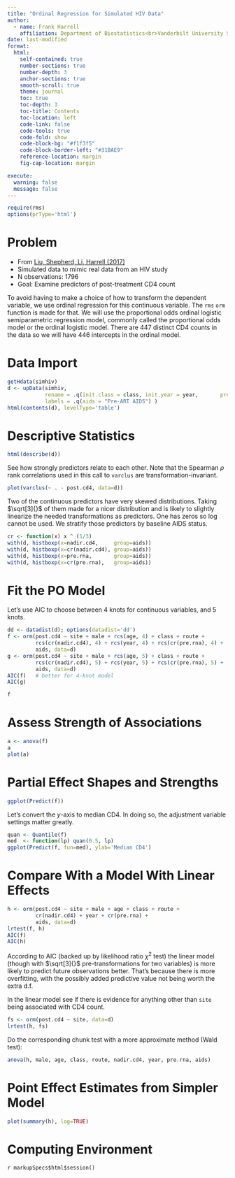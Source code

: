```yaml
--- 
title: "Ordinal Regression for Simulated HIV Data"
author:
  - name: Frank Harrell
    affiliation: Department of Biostatistics<br>Vanderbilt University School of Medicine<br>MSCI Biostatistics II
date: last-modified
format:
  html:
    self-contained: true
    number-sections: true
    number-depth: 3
    anchor-sections: true
    smooth-scroll: true
    theme: journal
    toc: true
    toc-depth: 3
    toc-title: Contents
    toc-location: left
    code-link: false
    code-tools: true
    code-fold: show
    code-block-bg: "#f1f3f5"
    code-block-border-left: "#31BAE9"
    reference-location: margin
    fig-cap-location: margin

execute:
  warning: false
  message: false
---
```


```r
require(rms)
options(prType='html')
```

# Problem

* From [Liu, Shepherd, Li, Harrell (2017)](https://biostat.app.vumc.org/wiki/Main/ArchivedAnalyses)
* Simulated data to mimic real data from an HIV study
* N observations: 1796
* Goal: Examine predictors of post-treatment CD4 count

To avoid having to make a choice of how to transform the dependent variable, we use ordinal regression for this continuous variable.  The `rms` `orm` function is made for that.  We will use the proportional odds ordinal logistic semiparametric regression model, commonly called the proportional odds model or the ordinal logistic model.  There are 447 distinct CD4 counts in the data so we will have 446 intercepts in the ordinal model.

# Data Import

```r
getHdata(simhiv)
d <- upData(simhiv,
            rename = .q(init.class = class, init.year = year,       preARTAIDS.clinical = aids),
            labels = .q(aids = "Pre-ART AIDS") )
html(contents(d), levelType='table')
```

# Descriptive Statistics


```r
html(describe(d))
```

See how strongly predictors relate to each other.  Note that the Spearman $\rho$ rank correlations used in this call to `varclus` are transformation-invariant.

```r
plot(varclus(~ . - post.cd4, data=d))
```

Two of the continuous predictors have very skewed distributions.  Taking $\sqrt[3]{}$ of them made for a nicer distribution and is likely to slightly linearize the needed transformations as predictors.  One has zeros so log cannot be used.  We stratify those predictors by baseline AIDS status.

```r
cr <- function(x) x ^ (1/3)
with(d, histboxp(x=nadir.cd4,     group=aids))
with(d, histboxp(x=cr(nadir.cd4), group=aids))
with(d, histboxp(x=pre.rna,       group=aids))
with(d, histboxp(x=cr(pre.rna),   group=aids))
```

# Fit the PO Model

Let's use AIC to choose between 4 knots for continuous variables, and 5 knots.
```r
dd <- datadist(d); options(datadist='dd')
f <- orm(post.cd4 ~ site + male + rcs(age, 4) + class + route +
         rcs(cr(nadir.cd4), 4) + rcs(year, 4) + rcs(cr(pre.rna), 4) +
         aids, data=d)
g <- orm(post.cd4 ~ site + male + rcs(age, 5) + class + route +
         rcs(cr(nadir.cd4), 5) + rcs(year, 5) + rcs(cr(pre.rna), 5) +
         aids, data=d)
AIC(f)   # better for 4-knot model
AIC(g)
```

```r
f
```

# Assess Strength of Associations

```r
a <- anova(f)
a
plot(a)
```

# Partial Effect Shapes and Strengths

```r
ggplot(Predict(f))
```

Let's convert the $y$-axis to median CD4.  In doing so, the adjustment variable settings matter greatly.

```r
quan <- Quantile(f)
med  <- function(lp) quan(0.5, lp)
ggplot(Predict(f, fun=med), ylab='Median CD4')
```

# Compare With a Model With Linear Effects

```r
h <- orm(post.cd4 ~ site + male + age + class + route +
         cr(nadir.cd4) + year + cr(pre.rna) +
         aids, data=d)
lrtest(f, h)
AIC(f)
AIC(h)
```

According to AIC (backed up by likelihood ratio $\chi^2$ test) the linear model (though with $\sqrt[3]{}$ pre-transformations for two variables) is more likely to predict future observations better.  That's because there is more overfitting, with the possibly added predictive value not being worth the extra d.f.

In the linear model see if there is evidence for anything other than `site` being associated with CD4 count.

```r
fs <- orm(post.cd4 ~ site, data=d)
lrtest(h, fs)
```

Do the corresponding chunk test with a more approximate method (Wald test):

```r
anova(h, male, age, class, route, nadir.cd4, year, pre.rna, aids)
```

# Point Effect Estimates from Simpler Model

```r
plot(summary(h), log=TRUE)
```

# Computing Environment

`r markupSpecs$html$session()`
